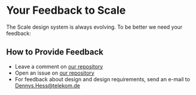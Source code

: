 
<Meta title="Community/Your Feedback" />

# Your Feedback to Scale

The Scale design system is always evolving. To be better we need your feedback:

## How to Provide Feedback

- Leave a comment on [our repository](#)
- Open an issue on [our repository](#)
- For feedback about design and design requirements, send an e-mail to Dennys.Hess@telekom.de
